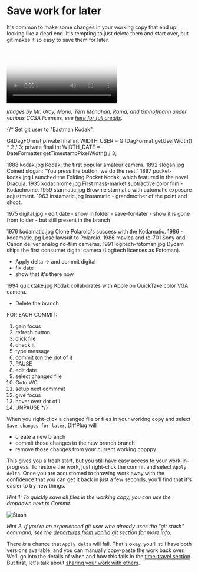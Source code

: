 
# Save work for later

It's common to make some changes in your working copy that end up looking like a dead end. It's tempting to just delete them and start over, but git makes it so easy to save them for later.

<Video
	poster="/branches/save-for-later/save-for-later.png"
	source="/branches/save-for-later/save-for-later.mp4"
/>

*Images by Mr. Gray, Morio, Terri Monahan, Rama, and Gmhofmann under various CCSA licenses, see [here for full credits](https://github.com/diffplug/gitfromscratch/blob/main/next/src/pages/branches/licenses.md).*

{/*
Set git user to "Eastman Kodak".

GitDagFOrmat
	private final int WIDTH_USER = GitDagFormat.getUserWidth() * 2 / 3;
	private final int WIDTH_DATE = DateFormatter.getTimestampPixelWidth() / 3;

1888 kodak.jpg           Kodak: the first popular amateur camera.
1892 slogan.jpg          Coined slogan: "You press the button, we do the rest."
1897 pocket-kodak.jpg    Launched the Folding Pocket Kodak, which featured in the novel Dracula.
1935 kodachrome.jpg      First mass-market subtractive color film - Kodachrome.
1959 starmatic.jpg       Brownie starmatic with automatic exposure adjustment.
1963 instamatic.jpg      Instamatic - grandmother of the point and shoot.

1975 digital.jpg
	- edit date
	- show in folder
	- save-for-later
	- show it is gone from folder
	- but still present in the branch

1976 kodamatic.jpg         Clone Polaroid's success with the Kodamatic.
1986 -kodamatic.jpg        Lose lawsuit to Polaroid.
1986 mavica and rc-701     Sony and Canon deliver analog no-film cameras.
1991 logitech-fotoman.jpg  Dycam ships the first consumer digital camera (Logitech licenses as Fotoman).

- Apply delta -> and commit digital
- fix date
- show that it's there now

1994 quicktake.jpg  Kodak collaborates with Apple on QuickTake color VGA camera.

- Delete the branch

FOR EACH COMMIT:
1. gain focus
2. refresh button
3. click file
4. check it
5. type message
6. commit (on the dot of i)
7. PAUSE
8. edit date
9. select changed file
10. Goto WC
11. setup next commmit
12. give focus
13. hover over dot of i
14. UNPAUSE
*/}

When you right-click a changed file or files in your working copy and select `Save changes for later`, DiffPlug will

- create a new branch
- commit those changes to the new branch branch
- remove those changes from your current working copppy

This gives you a fresh start, but you still have easy access to your work-in-progress. To restore the work, just right-click the commit and select `Apply delta`. Once you are accustomed to throwing work away with the confidence that you can get it back in just a few seconds, you'll find that it's easier to try new things.

*Hint 1: To quickly save all files in the working copy, you can use the dropdown next to Commit.*

<Image 
	src="/branches/save-for-later/save-all-for-later.png" 
	alt="Stash"
	width={206}
	height={95}
/>

*Hint 2: If you're an experienced git user who already uses the "git stash" command, see the [departures from vanilla git](/epilogue/departures) section for more info.*

There *is* a chance that `Apply delta` will fail. That's okay, you'll still have both versions available, and you can manually copy-paste the work back over. We'll go into the details of when and how this fails in the [time-travel section](/time-travel). But first, let's talk about [sharing your work with others](/share).
